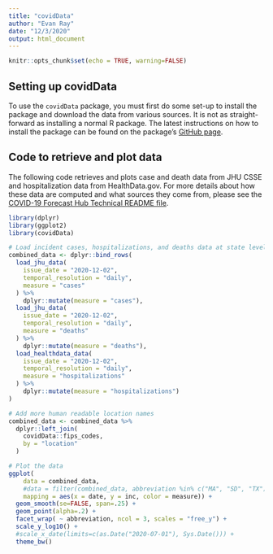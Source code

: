 ```yaml
---
title: "covidData"
author: "Evan Ray"
date: "12/3/2020"
output: html_document
---
```


```r
knitr::opts_chunk$set(echo = TRUE, warning=FALSE)
```


## Setting up covidData

To use the `covidData` package, you must first do some set-up to install the package and download the data from various sources.
It is not as straight-forward as installing a normal R package.
The latest instructions on how to install the package can be found on the package's [GitHub page](https://github.com/reichlab/covidData/).


## Code to retrieve and plot data

The following code retrieves and plots case and death data from JHU CSSE and hospitalization data from HealthData.gov.
For more details about how these data are computed and what sources they come from, please see the [COVID-19 Forecast Hub Technical README file](https://github.com/reichlab/covid19-forecast-hub/blob/master/data-processed/README.md#ground-truth-data).

```r
library(dplyr)
library(ggplot2)
library(covidData)
```

```r
# Load incident cases, hospitalizations, and deaths data at state level
combined_data <- dplyr::bind_rows(
  load_jhu_data(
    issue_date = "2020-12-02",
    temporal_resolution = "daily",
    measure = "cases"
  ) %>%
    dplyr::mutate(measure = "cases"),
  load_jhu_data(
    issue_date = "2020-12-02",
    temporal_resolution = "daily",
    measure = "deaths"
  ) %>%
    dplyr::mutate(measure = "deaths"),
  load_healthdata_data(
    issue_date = "2020-12-02",
    temporal_resolution = "daily",
    measure = "hospitalizations"
  ) %>%
    dplyr::mutate(measure = "hospitalizations")
)
```

```r
# Add more human readable location names
combined_data <- combined_data %>%
  dplyr::left_join(
    covidData::fips_codes,
    by = "location"
  )
```

```r
# Plot the data
ggplot(
    data = combined_data,
    #data = filter(combined_data, abbreviation %in% c("MA", "SD", "TX")),
    mapping = aes(x = date, y = inc, color = measure)) +
  geom_smooth(se=FALSE, span=.25) +
  geom_point(alpha=.2) +
  facet_wrap( ~ abbreviation, ncol = 3, scales = "free_y") +
  scale_y_log10() +
  #scale_x_date(limits=c(as.Date("2020-07-01"), Sys.Date())) +
  theme_bw()
```
